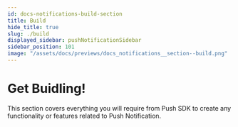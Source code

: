 ```yaml
---
id: docs-notifications-build-section
title: Build
hide_title: true
slug: ./build
displayed_sidebar: pushNotificationSidebar
sidebar_position: 101
image: "/assets/docs/previews/docs_notifications__section--build.png"
---
```


# Get Buidling!

This section covers everything you will require from Push SDK to create any functionality or features related to Push Notification.


<Head>
  <title>{`Build section | Push Notifications | Push Documentation`}</title>
</Head>


<DocCardList />
